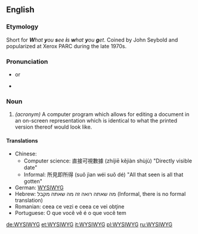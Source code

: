 {{wikipedia}}
==English==

===Etymology===
Short for '''''W'''hat '''y'''ou '''s'''ee '''i'''s '''w'''hat '''y'''ou '''g'''et''. Coined by John Seybold and popularized at Xerox PARC during the late 1970s.

===Pronunciation===
* {{SAMPA|"wIzi%wIg}} or {{SAMPA|"wIz'''@'''%wIg}}
* {{audio|Image:En-us-wysiwyg.ogg|Audio (US)}}

===Noun===
{{en-noun}}

#''(acronym)'' {{computing}} A computer program which allows for editing a document in an on-screen representation which is identical to what the printed version thereof would look like.

====Translations====
*Chinese: 
** Computer science: 直接可視數據  (zhíjiē kějiàn shùjù) "Directly visible date"
** Informal: 所見即所得 (suǒ jìan wéi suǒ dé) "All that seen is all that gotten"
*German: [[WYSIWYG#German|WYSIWYG]]
*Hebrew: מה שאתה רואה זה מה שאתה מקבל (Informal, there is no formal translation)
*Romanian: ceea ce vezi e ceea ce vei obţine
*Portuguese: O que você vê é o que você tem

[[de:WYSIWYG]]
[[et:WYSIWYG]]
[[it:WYSIWYG]]
[[pl:WYSIWYG]]
[[ru:WYSIWYG]]